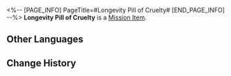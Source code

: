 <%-- [PAGE_INFO]
PageTitle=#Longevity Pill of Cruelty#
[END_PAGE_INFO] --%>
{{Item Infobox
|id          = 140380
|image       = Item Longevity Pill of Cruelty.png
|type        = Mission Item
|invCategory = Missions
|rarity      = 3
|effect      = 
|description = A medicine exclusive to the Xianzhou Yaoqing, said to have the effect of improving overall fitness and rendering those who take it immune to all diseases for a short period of time.<br />On the Yaoqing, legend holds that a healer who went by the surname of Yu fell in love with a Foxian trader girl. But the Vidyadhara could live for a thousand years, much longer than the Foxians. Yu searched for ways to release his lover from the grip of death. He fell for the trickery of the Disciples of Sanctus Medicus and asked his lover to take the longevity medicine of Abundance without telling her what it was. The Foxian girl turned into an abomination that no longer loved him before being slain by the Cloud Knights. To prevent Yu, who was overwhelmed by grief, from becoming mara-struck, the Alchemy Commission ordered him to take the Longevity Pill of Cruelty that deprived him of love and desire until his demise.<br />The legend has another version, in which Yu was not of the Vidyadhara but a mere mortal, and the Foxian girl was a spy planted by the Disciples to infiltrate the Alchemy Commission. This version is not as popular, for it turns a romance story into a political power struggle.
}}
{{Description|''"Those who love and live deeply fall into mara, while those who sever desire and passions can live for a millennium. Ask yourself, then, why fear mara, and why take joy in a long life?"''}}
'''Longevity Pill of Cruelty''' is a [[Mission Item]].

==Other Languages==
{{Other Languages
|en   = Longevity Pill of Cruelty
|zhs  = 万寿无情丹
|zht  = 萬壽無情丹
|ja   = 万寿無情丹
|ko   = 무정의 단약
|es   = Píldora de la longevidad cruel
|fr   = Pilule de longévité cruelle
|ru   = Пилюля долголетия жестокости
|th   = Longevity Pill of Cruelty
|vi   = Vạn Thọ Vô Tình Đơn
|de   = Langlebigkeitspille der Grausamkeit
|id   = Longevity Pill of Cruelty
|pt   = Comprimido de Longevidade de Crueldade
}}

==Change History==
{{Change History|1.5}}